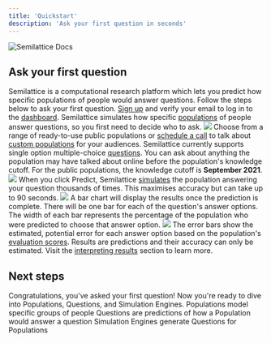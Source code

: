 ```yaml
---
title: 'Quickstart'
description: 'Ask your first question in seconds'
---
```

![Semilattice Docs](/images/quickstart/hero.png)
## Ask your first question
Semilattice is a computational research platform which lets you predict how specific populations of people would answer questions. Follow the steps below to ask your first question.
<Steps titleSize="h3">
    <Step title="Create your account">
        [Sign up](https://semilattice.ai/sign-up) and verify your email to log in to the [dashboard](https://semilattice.ai/sign-in).
    </Step>
    <Step title="Choose which population to ask">
        Semilattice simulates how specific [populations](/populations/introduction) of people answer questions, so you first need to decide who to ask.
        <Frame caption="Choose from a range of ready-to-use populations">
            <img src="/images/quickstart/population.png" />
        </Frame>
        Choose from a range of ready-to-use public populations or [schedule a call](https://calendar.app.google/nHn6qpKGzvKamrZ87) to talk about [custom populations](/populations/create-a-population) for your audiences.
    </Step>
    <Step title="Write your question">
        Semilattice currently supports single option multiple-choice [questions](/questions/introduction). You can ask about anything the population may have talked about online before the population's knowledge cutoff. For the public populations, the knowledge cutoff is **September 2021**.
        <Frame caption="Ask any single option multiple-choice question">
            <img src="/images/quickstart/question.png" />
        </Frame>
    </Step>
    <Step title="Click Predict">
        When you click Predict, Semilattice [simulates](/simulation-engines/introduction) the population answering your question thousands of times. This maximises accuracy but can take up to 90 seconds.
        <Frame caption="Semilattice simulates thousands of answers for accuracy">
            <img src="/images/quickstart/running.png" />
        </Frame>
    </Step>
    <Step title="Interpret the results">
        A bar chart will display the results once the prediction is complete. There will be one bar for each of the question's answer options. The width of each bar represents the percentage of the population who were predicted to choose that answer option.
        <Frame caption="Results are generated in less than 90 seconds">
            <img src="/images/quickstart/predicted.png" />
        </Frame>
        The error bars show the estimated, potential error for each answer option based on the population's [evaluation scores](/populations/evaluation-metrics).
        <Warning>Results are predictions and their accuracy can only be estimated. Visit the [interpreting results](/questions/interpreting-results) section to learn more.</Warning>
    </Step>
</Steps>
## Next steps
<Icon icon="party-horn" /> Congratulations, you've asked your first question! Now you're ready to dive into Populations, Questions, and Simulation Engines.
<CardGroup cols={3}>
    <Card
        title="Populations"
        icon="globe"
        href="/populations/introduction"
    >
        Populations model specific groups of people
    </Card>
    <Card
        title="Questions"
        icon="chart-simple"
        href="/questions/introduction"
    >
        Questions are predictions of how a Population would answer a question
    </Card>
    <Card
        title="Simulation Engines"
        icon="shuffle"
        href="/simulation-engines/introduction"
    >
        Simulation Engines generate Questions for Populations
    </Card>
</CardGroup>